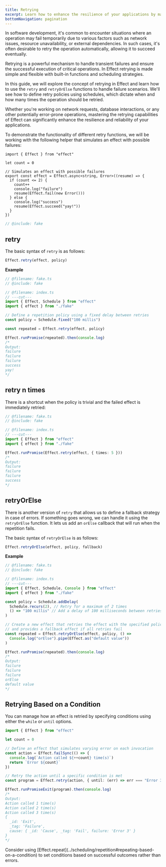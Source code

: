 ```yaml
---
title: Retrying
excerpt: Learn how to enhance the resilience of your applications by mastering the retrying capabilities of Effect. Explore `retry`, `retryN`, and `retryOrElse` functions, along with scheduling policies, to automatically handle transient failures. Whether dealing with network requests, database interactions, or other error-prone operations, discover how Effect simplifies the implementation of robust retry strategies.
bottomNavigation: pagination
---
```


In software development, it's common to encounter situations where an operation may fail temporarily due to various factors such as network issues, resource unavailability, or external dependencies. In such cases, it's often desirable to retry the operation automatically, allowing it to succeed eventually.

Retrying is a powerful mechanism to handle transient failures and ensure the successful execution of critical operations. In Effect retrying is made simple and flexible with built-in functions and scheduling strategies.

In this guide, we will explore the concept of retrying in Effect and learn how to use the `retry` and `retryOrElse` functions to handle failure scenarios. We'll see how to define retry policies using schedules, which dictate when and how many times the operation should be retried.

Whether you're working on network requests, database interactions, or any other potentially error-prone operations, mastering the retrying capabilities of Effect can significantly enhance the resilience and reliability of your applications.

To demonstrate the functionality of different retry functions, we will be working with the following helper that simulates an effect with possible failures:

```twoslash include fake
import { Effect } from "effect"

let count = 0

// Simulates an effect with possible failures
export const effect = Effect.async<string, Error>((resume) => {
  if (count <= 2) {
    count++
    console.log("failure")
    resume(Effect.fail(new Error()))
  } else {
    console.log("success")
    resume(Effect.succeed("yay!"))
  }
})
```

```ts filename="fake.ts" twoslash
// @include: fake
```

## retry

The basic syntax of `retry` is as follows:

```ts
Effect.retry(effect, policy)
```

**Example**

```ts twoslash
// @filename: fake.ts
// @include: fake

// @filename: index.ts
// ---cut---
import { Effect, Schedule } from "effect"
import { effect } from "./fake"

// Define a repetition policy using a fixed delay between retries
const policy = Schedule.fixed("100 millis")

const repeated = Effect.retry(effect, policy)

Effect.runPromise(repeated).then(console.log)
/*
Output:
failure
failure
failure
success
yay!
*/
```

## retry n times

There is a shortcut when the policy is trivial and the failed effect is immediately retried:

```ts twoslash
// @filename: fake.ts
// @include: fake

// @filename: index.ts
// ---cut---
import { Effect } from "effect"
import { effect } from "./fake"

Effect.runPromise(Effect.retry(effect, { times: 5 }))
/*
Output:
failure
failure
failure
success
*/
```

## retryOrElse

There is another version of `retry` that allows us to define a fallback strategy in case of errors.
If something goes wrong, we can handle it using the `retryOrElse` function.
It lets us add an `orElse` callback that will run when the repetition fails.

The basic syntax of `retryOrElse` is as follows:

```ts
Effect.retryOrElse(effect, policy, fallback)
```

**Example**

```ts twoslash
// @filename: fake.ts
// @include: fake

// @filename: index.ts
// ---cut---
import { Effect, Schedule, Console } from "effect"
import { effect } from "./fake"

const policy = Schedule.addDelay(
  Schedule.recurs(2), // Retry for a maximum of 2 times
  () => "100 millis" // Add a delay of 100 milliseconds between retries
)

// Create a new effect that retries the effect with the specified policy,
// and provides a fallback effect if all retries fail
const repeated = Effect.retryOrElse(effect, policy, () =>
  Console.log("orElse").pipe(Effect.as("default value"))
)

Effect.runPromise(repeated).then(console.log)
/*
Output:
failure
failure
failure
orElse
default value
*/
```

## Retrying Based on a Condition

You can manage how an effect is retried by specifying conditions using either the `while` or `until` options.

```ts twoslash
import { Effect } from "effect"

let count = 0

// Define an effect that simulates varying error on each invocation
const action = Effect.failSync(() => {
  console.log(`Action called ${++count} time(s)`)
  return `Error ${count}`
})

// Retry the action until a specific condition is met
const program = Effect.retry(action, { until: (err) => err === "Error 3" })

Effect.runPromiseExit(program).then(console.log)
/*
Output:
Action called 1 time(s)
Action called 2 time(s)
Action called 3 time(s)
{
  _id: 'Exit',
  _tag: 'Failure',
  cause: { _id: 'Cause', _tag: 'Fail', failure: 'Error 3' }
}
*/
```

<Info>
  Consider using
  [Effect.repeat](../scheduling/repetition#repeating-based-on-a-condition) to
  set conditions based on successful outcomes rather than errors.
</Info>

